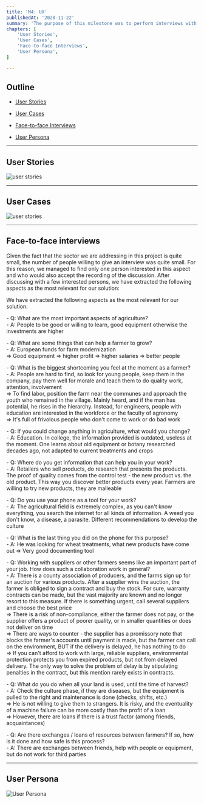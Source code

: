 ```yaml
---
title: 'M4: UX'
publishedAt: '2020-11-22'
summary: 'The purpose of this milestone was to perform interviews with possible customers in order to define their needs regarding the offered solution.'
chapters: [
    'User Stories',
    'User Cases',
    'Face-to-face Interviews',
    'User Persona',
]

---
```


## Outline

- [User Stories](#user-stories)

- [User Cases](#user-cases)

- [Face-to-face Interviews](#f2f-interviews)

- [User Persona](#user-persona)

---

## User Stories

![user stories](/images/image16.png)

---

## User Cases

![user stories](/images/image15.png)

---

## Face-to-face interviews

Given the fact that the sector we are addressing in this project is quite small, the number of people willing to give an interview was quite small. For this reason, we managed to find only one person interested in this aspect and who would also accept the recording of the discussion.
After discussing with a few interested persons, we have extracted the following aspects as the most relevant for our solution:

We have extracted the following aspects as the most relevant for our solution:

\- Q: What are the most important aspects of agriculture?<br/>
\- A: People to be good or willing to learn, good equipment otherwise the investments are higher

\- Q: What are some things that can help a farmer to grow? <br/>
\- A: European funds for farm modernization<br/>
=> Good equipment => higher profit => higher salaries => better people

\- Q: What is the biggest shortcoming you feel at the moment as a farmer? <br/>
\- A: People are hard to find, so look for young people, keep them in the company, pay them well for morale and teach them to do quality work, attention, involvement <br/>
=> To find labor, position the farm near the communes and approach the youth who remained in the village. Mainly heard, and if the man has potential, he rises in the hierarchy. Instead, for engineers, people with education are interested in the workforce or the faculty of agronomy <br/>
=> It's full of frivolous people who don't come to work or do bad work

\- Q: If you could change anything in agriculture, what would you change? <br/>
\- A: Education. In college, the information provided is outdated, useless at the moment. One learns about old equipment or botany researched decades ago, not adapted to current treatments and crops

\- Q: Where do you get information that can help you in your work? <br/>
\- A: Retailers who sell products, do research that presents the products. The proof of quality comes from the control test - the new product vs. the old product. This way you discover better products every year. Farmers are willing to try new products, they are malleable

\- Q: Do you use your phone as a tool for your work? <br/>
\- A: The agricultural field is extremely complex, as you can't know everything, you search the internet for all kinds of information. A weed you don't know, a disease, a parasite. Different recommendations to develop the culture

\- Q: What is the last thing you did on the phone for this purpose? <br/>
\- A: He was looking for wheat treatments, what new products have come out => Very good documenting tool

\- Q: Working with suppliers or other farmers seems like an important part of your job. How does such a collaboration work in general? <br/>
\- A: There is a county association of producers, and the farms sign up for an auction for various products. After a supplier wins the auction, the farmer is obliged to sign a contract and buy the stock. For sure, warranty contracts can be made, but the vast majority are known and no longer resort to this measure. If there is something urgent, call several suppliers and choose the best price <br/>
=> There is a risk of non-compliance, either the farmer does not pay, or the supplier offers a product of poorer quality, or in smaller quantities or does not deliver on time <br/>
=> There are ways to counter - the supplier has a promissory note that blocks the farmer's accounts until payment is made, but the farmer can call on the environment, BUT if the delivery is delayed, he has nothing to do <br/>
=> If you can't afford to work with large, reliable suppliers, environmental protection protects you from expired products, but not from delayed delivery. The only way to solve the problem of delay is by stipulating penalties in the contract, but this mention rarely exists in contracts.

\- Q: What do you do when all your land is used, until the time of harvest? <br/>
\- A: Check the culture phase, if they are diseases, but the equipment is pulled to the right and maintenance is done (checks, shifts, etc.) <br/>
=> He is not willing to give them to strangers. It is risky, and the eventuality of a machine failure can be more costly than the profit of a loan <br/>
=> However, there are loans if there is a trust factor (among friends, acquaintances)

\- Q: Are there exchanges / loans of resources between farmers? If so, how is it done and how safe is this process? <br/>
\- A: There are exchanges between friends, help with people or equipment, but do not work for third parties

---

## User Persona

![User Persona](/images/image17.png)




